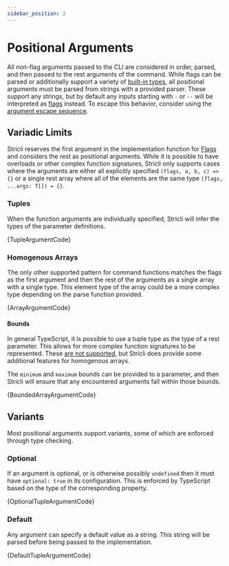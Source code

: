```yaml
---
sidebar_position: 2
---
```



# Positional Arguments

All non-flag arguments passed to the CLI are considered in order, parsed, and then passed to the rest arguments of the command. While flags can be parsed or additionally support a variety of [built-in types](flags.mdx#types), all positional arguments must be parsed from strings with a provided parser. These support any strings, but by default any inputs starting with `-` or `--` will be interpreted as [flags](./flags) instead. To escape this behavior, consider using the [argument escape sequence](../configuration#argument-escape-sequence).

## Variadic Limits

Stricli reserves the first argument in the implementation function for [Flags](./flags.mdx) and considers the rest as positional arguments. While it is possible to have overloads or other complex function signatures, Stricli only supports cases where the arguments are either all explicitly specified `(flags, a, b, c) => {}` or a single rest array where all of the elements are the same type `(flags, ...args: T[]) = {}`.

### Tuples

When the function arguments are individually specified, Stricli will infer the types of the parameter definitions.


<StricliPlayground filename="tuple-argument" rootExport="root" appName="run" defaultInput="a b">
    {TupleArgumentCode}
</StricliPlayground>

### Homogenous Arrays

The only other supported pattern for command functions matches the flags as the first argument and then the rest of the arguments as a single array with a single type. This element type of the array could be a more complex type depending on the parse function provided.


<StricliPlayground filename="array-argument" rootExport="root" appName="run" defaultInput="a b c">
    {ArrayArgumentCode}
</StricliPlayground>

#### Bounds

In general TypeScript, it is possible to use a tuple type as the type of a rest parameter. This allows for more complex function signatures to be represented. These [are not supported](#variadic-limits), but Stricli does provide some additional features for homogenous arrays.

The `minimum` and `maximum` bounds can be provided to a parameter, and then Stricli will ensure that any encountered arguments fall within those bounds.


<StricliPlayground filename="bounded-array-argument" rootExport="root" appName="run" defaultInput="12 34 56">
    {BoundedArrayArgumentCode}
</StricliPlayground>

## Variants

Most positional arguments support variants, some of which are enforced through type checking.

### Optional

If an argument is optional, or is otherwise possibly `undefined` then it must have `optional: true` in its configuration. This is enforced by TypeScript based on the type of the corresponding property.


<StricliPlayground filename="optional-tuple-argument" rootExport="root" appName="run" defaultInput="Your Name">
    {OptionalTupleArgumentCode}
</StricliPlayground>

### Default

Any argument can specify a default value as a string. This string will be parsed before being passed to the implementation.


<StricliPlayground filename="default-tuple-argument" rootExport="root" appName="run" defaultInput="">
    {DefaultTupleArgumentCode}
</StricliPlayground>
